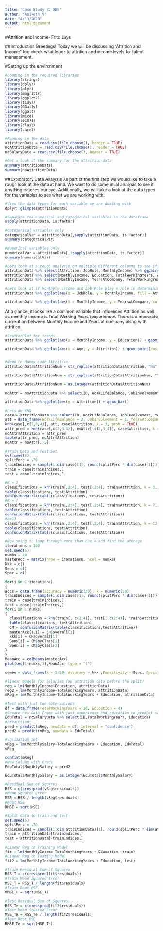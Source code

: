 ```yaml
---
title: 'Case Study 2: DDS'
author: "Aniketh V"
date: "4/13/2020"
output: html_document
---
```


#Attrition and Income- Frito Lays

##Introduction
Greetings! Today we will be discussing "Attrition and Income" too check what leads to attrition and income levels for talent management. 

#Setting up the environment
```r
#Loading in the required libraries
library(stringr)
library(dplyr)
library(plyr)
library(magrittr)
library(ggplot2)
library(tidyr)
library(GGally)
library(ggalt)
library(mice)
library(e1071)
library(class)
library(caret)

#Reading in the data
attritionData = read.csv(file.choose(), header = TRUE)
noAttritionData = read.csv(file.choose(), header = TRUE)
noSalaryData = read.csv(file.choose(), header = TRUE)

#Get a look at the summary for the attrition data
summary(attritionData)
summary(noAttritionData)
```

##Exploratory Data Analysis
As part of the first step we would like to take a rough look at the data at hand. We want to do some intial analysis to see if anything catches our eye. Additionally, we will take a look at the data types for the variables to see what we are working with.
```r
#View the data types for each variable we are dealing with
dplyr::glimpse(attritionData)

#Separate the numerical and categorical variables in the dataframe
sapply(attritionData, is.factor)

#Categorical variables only
categoricalVar = attritionData[,sapply(attritionData, is.factor)] 
summary(categoricalVar)

#Numerical variables only
numericalVar = attritionData[,!sapply(attritionData, is.factor)]
summary(numericalVar)

#Lets look at a rough analysis on multiple different columns to see if we can figure something out
attritionData %>% select(Attrition, JobRole, MonthlyIncome) %>% ggpairs(aes(color = Attrition))
attritionData %>% select(MonthlyIncome, Education, TotalWorkingYears, Attrition) %>% ggpairs(mapping = aes(color = Attrition)) + ggtitle("Monthly Income vs Education, Experience, and Attrition")
attritionData %>% select(MonthlyIncome, YearsAtCompany, TotalWorkingYears, YearsInCurrentRole, OverTime) %>% ggpairs(mapping = aes(color = OverTime)) + ggtitle("Monthly Income vs Years in Industry by Overtime")

#Lets look at if Monthyly income and Job Role play a role in determining Attrition
attritionData %>% ggplot(aes(x = JobRole, y = MonthlyIncome, fill = Attrition)) + geom_bar(stat = "identity", width = .5) + labs(title = "Income", subtitle = "along with Attrition") + theme(axis.text.x = element_text(angle = 65, vjust = 0.6))

attritionData %>% ggplot(aes(x = MonthlyIncome, y = YearsAtCompany, color = JobRole)) + geom_point(position = "jitter")
```
At a glance, it looks like a common variable that influences Attrition as well as monthly income is Total Working Years (experience). There is a moderate correlation between Monthly Income and Years at company along with attrition.

```r
#ScatterPlot for trends
attritionData %>% ggplot(aes(x = MonthlyIncome, y = Education)) + geom_point(position = "jitter")

attritionData %>% ggplot(aes(x = Age, y = Attrition)) + geom_point(position = "jitter")


#Need to dummy code Attrition
attritionData$AttritionNum = str_replace(attritionData$Attrition, "No", "0")

attritionData$AttritionNum = str_replace(attritionData$AttritionNum, "Yes", "1")

attritionData$AttritionNum = as.integer(attritionData$AttritionNum)

noAttr = noAttritionData %>% select(ID, WorkLifeBalance, JobInvolvement, YearsAtCompany)

attritionData %>% ggplot(aes(x = Attrition)) + geom_bar()

#Lets do KNN
case = attritionData %>% select(ID, WorkLifeBalance, JobInvolvement, YearsAtCompany, Attrition)
att = data_frame(WorkLifeBalance = 2, JobInvolvement = 1, YearsAtCompany = 5)
knn(case[,c(2,3,4)], att, case$Attrition, k = 3, prob = TRUE)
attr_pred = knn(case[,c(2,3,4)], noAttr[,c(2,3,4)], case$Attrition, k = 19, prob = TRUE)
noAttr$Attrition = attr_pred
table(attr_pred, noAttr$Attrition)
noAttr = noAttr[,-5]

#Train Data and Test Set
set.seed(6)
splitPerc = .70
trainIndices = sample(1:dim(case)[1], round(splitPerc * dim(case)[1]))
train = case[trainIndices,]
test = case[-trainIndices,]

#K = 3
classifications = knn(train[,2:4], test[,2:4], train$Attrition, k = 3, prob = TRUE)
table(classifications, test$Attrition)
confusionMatrix(table(classifications, test$Attrition))
#K = 7
classifications = knn(train[,2:4], test[,2:4], train$Attrition, k = 7, prob = TRUE)
table(classifications, test$Attrition)
confusionMatrix(table(classifications, test$Attrition))
#k=13
classifications = knn(train[,2:4], test[,2:4], train$Attrition, k = 13, prob = TRUE)
table(classifications, test$Attrition)
confusionMatrix(table(classifications, test$Attrition))

#Now going to loop through more than one k and find the average
iterations = 100
set.seed(6)
numks = 30
masterAcc = matrix(nrow = iterations, ncol = numks)
kkk = c()
Sens = c()
Spec = c()
  
for(j in 1:iterations)
{
accs = data.frame(accuracy = numeric(30), k = numeric(30))
trainIndices = sample(1:dim(case)[1], round(splitPerc * dim(case)[1]))
train = case[trainIndices,]
test = case[-trainIndices,]
for(i in 1:numks)
{
  classifications = knn(train[, c(2:4)], test[, c(2:4)], train$Attrition, prob = TRUE, k = i)
  table(classifications, test$Attrition)
  CM = confusionMatrix(table(classifications,test$Attrition))
  masterAcc[j,i] = CM$overall[1]
  kkk[i] = CM$overall[1]
  Sens[i] = CM$byClass[1]
  Spec[i] = CM$byClass[2]
}
}
MeanAcc = colMeans(masterAcc)
plot(seq(1,numks,1),MeanAcc, type = "l")

combo = data_frame(k = 1:30, Accuracy = kkk ,Sensitivity = Sens, Specificity = Spec, MeanAcc)

```



```r
#linear models for Salaries (on attrition data before the split)
reg = lm(MonthlyIncome~Education, attritionData)
reg2 = lm(MonthlyIncome~TotalWorkingYears, attritionData)
mReg = lm(MonthlyIncome~TotalWorkingYears + Education, attritionData)

#Test with just two observations
df = data.frame(TotalWorkingYears = 10, Education = 4)
#Create new Data Frame with just experience and education to predict salary for each person
EduTotal = noSalaryData %>% select(ID,TotalWorkingYears, Education)
#Prediction
pred = predict(mReg, newdata = df, interval = "confidence")
pred2 = predict(mReg, newdata = EduTotal)

#Validation Set
vReg = lm(MonthlySalary~TotalWorkingYears + Education, EduTotal)
vReg

confint(mReg)
#New Column with Preds
EduTotal$MonthlySalary = pred2

EduTotal$MonthlySalary = as.integer(EduTotal$MonthlySalary)

#Residual Sum of Squares
RSS = c(crossprod(vReg$residuals))
#Mean Squared Error
MSE = RSS / length(vReg$residuals)
#Root MSE
RMSE = sqrt(MSE)
```

```r
#Split data to train and test
set.seed(6)
splitPerc = .70
trainIndices = sample(1:dim(attritionData)[1], round(splitPerc * dim(attritionData)[1]))
train = attritionData[trainIndices,]
test = attritionData[-trainIndices,]

#Linear Reg on Training Model
fit = lm(MonthlyIncome~TotalWorkingYears + Education, train)
#Linear Reg on Testing Model
fit2 = lm(MonthlyIncome~TotalWorkingYears + Education, test)

#Train Residual Sum of Squares
RSS_T = c(crossprod(fit$residuals))
#Train Mean Squared Error
MSE_T = RSS_T / length(fit$residuals)
#Train Root MSE
RMSE_T = sqrt(MSE_T)

#Test Residual Sum of Squares
RSS_Te = c(crossprod(fit2$residuals))
#Test Mean Squared Error
MSE_Te = RSS_Te / length(fit2$residuals)
#Test Root MSE
RMSE_Te = sqrt(MSE_Te)
```